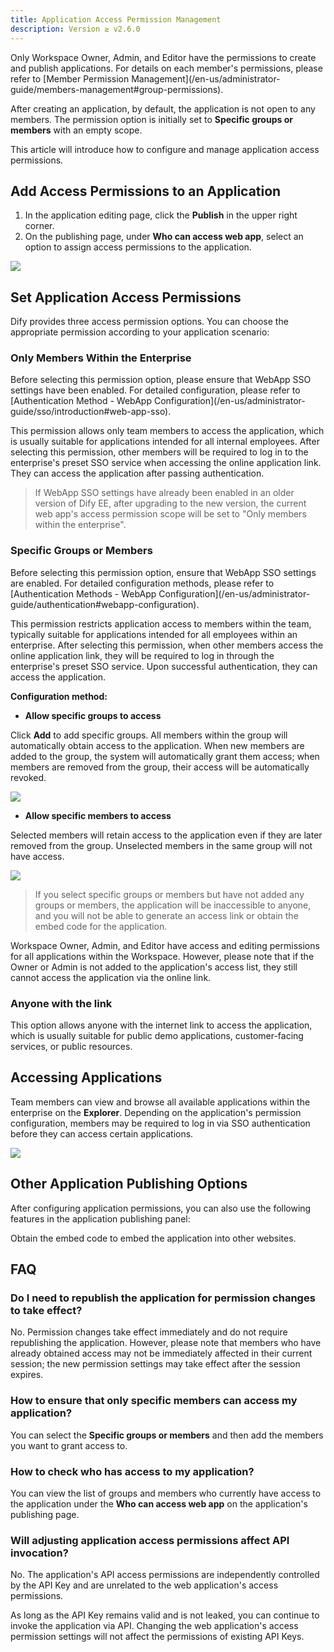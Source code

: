 ```yaml
---
title: Application Access Permission Management
description: Version ≥ v2.6.0
---
```


<Info>
  Only Workspace Owner, Admin, and Editor have the permissions to create and publish applications. For details on each member's permissions, please refer to [Member Permission Management](/en-us/administrator-guide/members-management#group-permissions).
</Info>

After creating an application, by default, the application is not open to any members. The permission option is initially set to **Specific groups or members** with an empty scope.

This article will introduce how to configure and manage application access permissions.

## Add Access Permissions to an Application

1. In the application editing page, click the **Publish** in the upper right corner.
2. On the publishing page, under **Who can access web app**, select an option to assign access permissions to the application.

![](https://assets-docs.dify.ai/2025/04/6e37a7b80e4c809ce940ace5d73f300a.png)

## Set Application Access Permissions

Dify provides three access permission options. You can choose the appropriate permission according to your application scenario:

### Only Members Within the Enterprise

<Info>
  Before selecting this permission option, please ensure that WebApp SSO settings have been enabled. For detailed configuration, please refer to [Authentication Method - WebApp Configuration](/en-us/administrator-guide/sso/introduction#web-app-sso).
</Info>

This permission allows only team members to access the application, which is usually suitable for applications intended for all internal employees. After selecting this permission, other members will be required to log in to the enterprise's preset SSO service when accessing the online application link. They can access the application after passing authentication.

> If WebApp SSO settings have already been enabled in an older version of Dify EE, after upgrading to the new version, the current web app's access permission scope will be set to "Only members within the enterprise".

### Specific Groups or Members

<Info>
  Before selecting this permission option, ensure that WebApp SSO settings are enabled. For detailed configuration methods, please refer to [Authentication Methods - WebApp Configuration](/en-us/administrator-guide/authentication#webapp-configuration).
</Info>

This permission restricts application access to members within the team, typically suitable for applications intended for all employees within an enterprise. After selecting this permission, when other members access the online application link, they will be required to log in through the enterprise's preset SSO service. Upon successful authentication, they can access the application.

**Configuration method:**

- **Allow specific groups to access**

Click **Add** to add specific groups. All members within the group will automatically obtain access to the application. When new members are added to the group, the system will automatically grant them access; when members are removed from the group, their access will be automatically revoked.

![](https://assets-docs.dify.ai/2025/04/02f1c655d6f70562f56c5b4c58fb436b.png)

- **Allow specific members to access**

Selected members will retain access to the application even if they are later removed from the group. Unselected members in the same group will not have access.

![](https://assets-docs.dify.ai/2025/04/8f456f2e5c3575a5d1be5fa75d5475a4.png)

> If you select specific groups or members but have not added any groups or members, the application will be inaccessible to anyone, and you will not be able to generate an access link or obtain the embed code for the application.

<Info>
    Workspace Owner, Admin, and Editor have access and editing permissions for all applications within the Workspace. However, please note that if the Owner or Admin is not added to the application's access list, they still cannot access the application via the online link.
</Info>

### Anyone with the link

This option allows anyone with the internet link to access the application, which is usually suitable for public demo applications, customer-facing services, or public resources.

## Accessing Applications

Team members can view and browse all available applications within the enterprise on the **Explorer**. Depending on the application's permission configuration, members may be required to log in via SSO authentication before they can access certain applications.

![](https://assets-docs.dify.ai/2025/04/44a22b6f66f80eae805a307388e5b3e9.png)

## Other Application Publishing Options

After configuring application permissions, you can also use the following features in the application publishing panel:

<Card title="Embed in Website" icon="link" href="/en-us/user-guide/application-publishing/embedding-in-websites">
  Obtain the embed code to embed the application into other websites.
</Card>

## FAQ

### Do I need to republish the application for permission changes to take effect?

No. Permission changes take effect immediately and do not require republishing the application. However, please note that members who have already obtained access may not be immediately affected in their current session; the new permission settings may take effect after the session expires.

### How to ensure that only specific members can access my application?

You can select the **Specific groups or members** and then add the members you want to grant access to.

### How to check who has access to my application?

You can view the list of groups and members who currently have access to the application under the **Who can access web app** on the application's publishing page.

### Will adjusting application access permissions affect API invocation?

No. The application's API access permissions are independently controlled by the API Key and are unrelated to the web application's access permissions.

As long as the API Key remains valid and is not leaked, you can continue to invoke the application via API. Changing the web application's access permission settings will not affect the permissions of existing API Keys.
